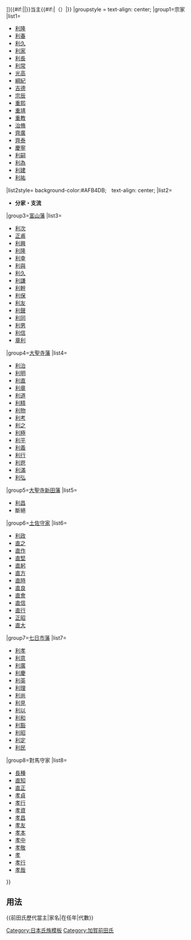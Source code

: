 {{Navbox
|bodyclass=hlist

|name=前田氏歷代當主
|title=[[File:Japanese crest Kaga Umebachi.svg|20px|加賀梅鉢紋]][[前田氏|{{#if:{{{1|}}}|{{{1|}}}|加賀前田氏}}]]{{#if:{{{3|}}}|{{{3|}}}|}}当主{{#if:{{{2|}}}|（{{{2|}}}）|}}
|groupstyle = text-align: center;
|group1=宗家
|list1=
*[[前田利隆 (主膳正)|利隆]]
*[[前田利春|利春]]
*[[前田利久|利久]]
*[[前田利家|利家]]
*[[前田利長|利長]]
*[[前田利常|利常]]
*[[前田光高|光高]]
*[[前田綱紀|綱紀]]
*[[前田吉德|吉德]]
*[[前田宗辰|宗辰]]
*[[前田重熙|重熙]]
*[[前田重靖|重靖]]
*[[前田重教|重教]]
*[[前田治脩|治脩]]
*[[前田齊廣|齊廣]]
*[[前田齊泰|齊泰]]
*[[前田慶寧|慶寧]]
*[[前田利嗣|利嗣]]
*[[前田利為|利為]]
*[[前田利建|利建]]
*[[前田利祐|利祐]]
|list2style= background-color:#AFB4DB;　text-align: center;
|list2=
*'''分家・支流'''
|group3=[[富山藩]]
|list3=
*[[前田利次|利次]]
*[[前田正甫|正甫]]
*[[前田利興|利興]]
*[[前田利隆|利隆]]
*[[前田利幸|利幸]]
*[[前田利與|利與]]
*[[前田利久 (藩主)|利久]]
*[[前田利謙|利謙]]
*[[前田利幹|利幹]]
*[[前田利保|利保]]
*[[前田利友|利友]]
*[[前田利聲|利聲]]
*[[前田利同|利同]]
*[[前田利男 (伯爵)|利男]]
*[[前田利信|利信]]
*[[前田章利|章利]]
|group4=[[大聖寺藩]]
|list4=
*[[前田利治|利治]]
*[[前田利明|利明]]
*[[前田利直|利直]]
*[[前田利章|利章]]
*[[前田利道|利道]]
*[[前田利精|利精]]
*[[前田利物|利物]]
*[[前田利考|利考]]
*[[前田利之|利之]]
*[[前田利極|利極]]
*[[前田利平|利平]]
*[[前田利義|利義]]
*[[前田利行|利行]]
*[[前田利鬯|利鬯]]
*[[前田利滿|利滿]]
*[[前田利弘|利弘]]
|group5=[[大聖寺新田藩]]
|list5=
*[[前田利昌 (大聖寺新田藩主)|利昌]]
*斷絕
|group6=[[前田土佐守家|土佐守家]]
|list6=
*[[前田利政|利政]]
*[[前田直之|直之]]
*[[前田直作|直作]]
*[[前田直堅|直堅]]
*[[前田直躬|直躬]]
*[[前田直方|直方]]
*[[前田直時|直時]]
*[[前田直良|直良]]
*[[前田直會|直會]]
*[[前田直信|直信]]
*[[前田直行|直行]]
*[[前田正昭|正昭]]
*[[前田直大|直大]]
|group7=[[七日市藩]]
|list7=
*[[前田利孝|利孝]]
*[[前田利意|利意]]
*[[前田利廣|利廣]]
*[[前田利慶|利慶]]
*[[前田利英|利英]]
*[[前田利理|利理]]
*[[前田利尚|利尚]]
*[[前田利見|利見]]
*[[前田利以|利以]]
*[[前田利和 (七日市藩主)|利和]]
*[[前田利豁|利豁]]
*[[前田利昭|利昭]]
*[[前田利定|利定]]
*[[前田利民 (子爵)|利民]]
|group8=對馬守家
|list8=
*[[前田長種|長種]]
*[[前田直知|直知]]
*[[前田直正|直正]]
*[[前田孝貞|孝貞]]
*[[前田孝行|孝行]]
*[[前田孝資|孝資]]
*[[前田孝昌|孝昌]]
*[[前田孝友|孝友]]
*[[前田孝本|孝本]]
*[[前田孝中|孝中]]
*[[前田孝敬|孝敬]]
*[[前田孝|孝]]
*[[前田孝行 (男爵)|孝行]]
*[[前田孝哉|孝哉]]

}}<noinclude>
== 用法 ==
<nowiki>{{前田氏歷代當主|家名|在任年|代數}}</nowiki>
[[Category:日本氏族模板]]
[[Category:加賀前田氏]]
</noinclude>
